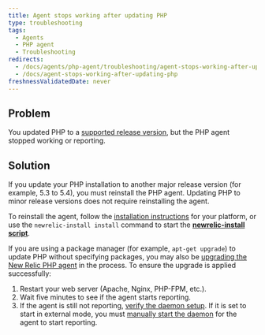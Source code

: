 ```yaml
---
title: Agent stops working after updating PHP
type: troubleshooting
tags:
  - Agents
  - PHP agent
  - Troubleshooting
redirects:
  - /docs/agents/php-agent/troubleshooting/agent-stops-working-after-updating-php
  - /docs/agent-stops-working-after-updating-php
freshnessValidatedDate: never
---
```


## Problem

You updated PHP to a [supported release version](/docs/agents/php-agent/getting-started/php-agent-compatibility-requirements#php-release), but the PHP agent stopped working or reporting.

## Solution

If you update your PHP installation to another major release version (for example, 5.3 to 5.4), you must reinstall the PHP agent. Updating PHP to minor release versions does not require reinstalling the agent.

To reinstall the agent, follow the [installation instructions](/docs/agents/php-agent/installation/php-agent-installation-overview) for your platform, or use the `newrelic-install install` command to start the **[newrelic-install script](/docs/agents/php-agent/advanced-installation/using-newrelic-install-script)**.

If you are using a package manager (for example, `apt-get upgrade`) to update PHP without specifying packages, you may also be [upgrading the New Relic PHP agent](/docs/agents/php-agent/installation/upgrading-php-agent) in the process. To ensure the upgrade is applied successfully:

1. Restart your web server (Apache, Nginx, PHP-FPM, etc.).
2. Wait five minutes to see if the agent starts reporting.
3. If the agent is still not reporting, [verify the daemon setup](/docs/agents/php-agent/troubleshooting/verifying-php-daemon). If it is set to start in external mode, you must [manually start the daemon](/docs/agents/php-agent/advanced-installation/starting-php-daemon-advanced#daemon-external) for the agent to start reporting.

